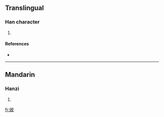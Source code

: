 ==Translingual==

===Han character===
{{Han char|rn=66|rad=攴|as=05|sn=9|four=|canj=竹日人大 (HAOK)}}

# {{defn|Han|sort=攴05}}

====References====
* {{Han ref|kx=0469.180|dkj=13154|dj=0819.160|hdz=21455.030|uh=6540|ud=25920}}

----

==Mandarin==

===Hanzi===
{{cmn-hanzi|pin=[[bó]] ([[bo2]]), [[mòu]] ([[mou4]])|wg=po<sup>2</sup>, mou<sup>4</sup>}}

# {{defn|Mandarin}}

[[fr:敀]]